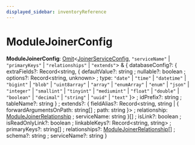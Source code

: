 ```yaml
---
displayed_sidebar: inventoryReference
---
```



# ModuleJoinerConfig

 **ModuleJoinerConfig**: [Omit](Omit.mdx)&#60;[JoinerServiceConfig](../interfaces/JoinerServiceConfig.mdx), `"serviceName"` \| `"primaryKeys"` \| `"relationships"` \| `"extends"`&#62; & &#123; databaseConfig?: &#123; extraFields?: Record&#60;string, &#123; defaultValue?: string ; nullable?: boolean ; options?: Record&#60;string, unknown&#62; ; type: `"date"` \| `"time"` \| `"datetime"` \| `"bigint"` \| `"blob"` \| `"uint8array"` \| `"array"` \| `"enumArray"` \| `"enum"` \| `"json"` \| `"integer"` \| `"smallint"` \| `"tinyint"` \| `"mediumint"` \| `"float"` \| `"double"` \| `"boolean"` \| `"decimal"` \| `"string"` \| `"uuid"` \| `"text"`  &#125;&#62; ; idPrefix?: string ; tableName?: string  &#125; ; extends?: &#123; fieldAlias?: Record&#60;string, string \| &#123; forwardArgumentsOnPath: string[] ; path: string  &#125;&#62; ; relationship: [ModuleJoinerRelationship](ModuleJoinerRelationship.mdx) ; serviceName: string  &#125;[] ; isLink?: boolean ; isReadOnlyLink?: boolean ; linkableKeys?: Record&#60;string, string&#62; ; primaryKeys?: string[] ; relationships?: [ModuleJoinerRelationship](ModuleJoinerRelationship.mdx)[] ; schema?: string ; serviceName?: string  &#125;
